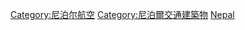 {{Commons category|Airports in Nepal}}
{{Portal|航空}}

[[Category:尼泊尔航空|Category:尼泊尔航空]]
[[Category:尼泊爾交通建築物|Category:尼泊爾交通建築物]]
[[Category:亞洲各國機場|Nepal]]